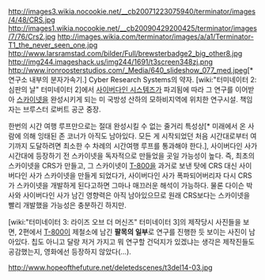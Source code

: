 http://images3.wikia.nocookie.net/__cb20071223075940/terminator/images/4/48/CRS.jpg
http://images1.wikia.nocookie.net/__cb20090429200425/terminator/images/7/76/Crs2.jpg
http://images.wikia.com/terminator/images/a/a1/Terminator-T1_the_never_seen_one.jpg
http://www.larsramstad.com/bilder/Full/brewsterbadge2_big_other8.jpg
http://img244.imageshack.us/img244/1691/t3screen348zj.png
http://www.ironroosterstudios.com/_Media/640_slideshow_077_med.jpeg[* 연구소 내부의 분자가속기.]
Cyber Research Systems의 약자.
[wiki:"터미네이터 2: 심판의 날" 터미네이터 2]에서 [[사이버다인 시스템즈]]가 파괴됨에 따라 그 연구를 이어받아 [[스카이넷]]을 완성시키게 되는 미 국방성 산하의 모하비지역에 위치한 연구시설. 책임자는 브루스터 로버트 공군 중장.

한번의 시간 여행 루프만으로는 절대 완성시킬 수 없는 줄거리 특성상[* 미래에서 온 사람에 의해 잉태된 존 코너가 아직도 남아있다. 모든 게 시작되었던 처음 시간대로부터 여기까지 도달하려면 최소한 수 차례의 시간여행 루프를 통과해야 한다.], 사이버다인 사가 시간대에 등장하기 전 스카이넷을 독자적으로 만들었을 곳일 가능성이 높다. 즉, 최초의 스카이넷을 CRS가 만들고, 그 스카이넷이 [[T-800]]을 과거로 보낸 탓에 CRS 대신 사이버다인 사가 스카이넷을 만들게 되었다가, 사이버다인 사가 폭파되어버리자 다시 CRS가 스카이넷을 개발하게 된다고하면 그마나 매끄러운 해석이 가능하다. 물론 다이슨 박사와 사이버다인 사가 남긴 영향력은 아직 남아있으므로 원래 CRS보다는 스카이넷을 빨리 개발했을 가능성은 충분하긴 하지만.

[wiki:"터미네이터 3: 라이즈 오브 더 머신즈" 터미네이터 3]의 제작당시 사진들을 보면, 2편에서 [[T-800]]이 제철소에 남긴 '''팔목의 일부'''로 연구를 진행한 듯 보이는 사진이 남아있다. 칩도 아니고 달랑 저거 가지고 뭐 연구할 건덕지가 있겠냐는 생각은 제작진들도 공감했는지, 영화에선 등장하지 않았다(…).

http://www.hopeofthefuture.net/deletedscenes/t3del14-03.jpg
